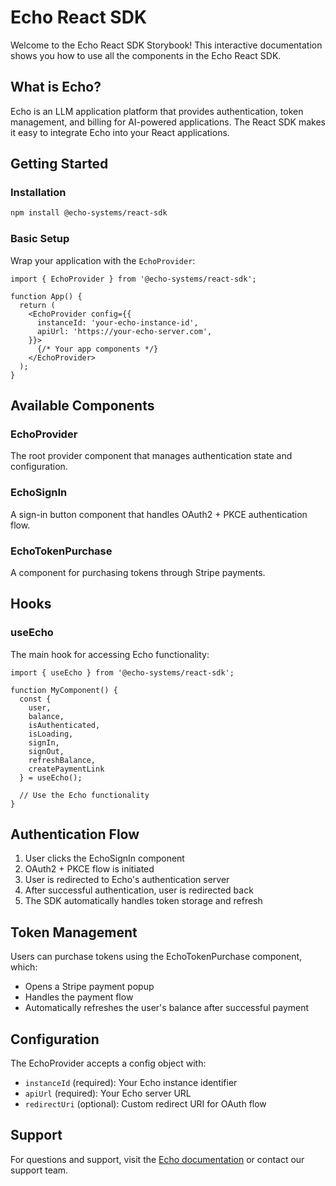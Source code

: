 
<Meta title="Echo React SDK/Introduction" />

# Echo React SDK

Welcome to the Echo React SDK Storybook! This interactive documentation shows you how to use all the components in the Echo React SDK.

## What is Echo?

Echo is an LLM application platform that provides authentication, token management, and billing for AI-powered applications. The React SDK makes it easy to integrate Echo into your React applications.

## Getting Started

### Installation

```bash
npm install @echo-systems/react-sdk
```

### Basic Setup

Wrap your application with the `EchoProvider`:

```tsx
import { EchoProvider } from '@echo-systems/react-sdk';

function App() {
  return (
    <EchoProvider config={{
      instanceId: 'your-echo-instance-id',
      apiUrl: 'https://your-echo-server.com',
    }}>
      {/* Your app components */}
    </EchoProvider>
  );
}
```

## Available Components

### EchoProvider
The root provider component that manages authentication state and configuration.

### EchoSignIn
A sign-in button component that handles OAuth2 + PKCE authentication flow.

### EchoTokenPurchase
A component for purchasing tokens through Stripe payments.

## Hooks

### useEcho
The main hook for accessing Echo functionality:

```tsx
import { useEcho } from '@echo-systems/react-sdk';

function MyComponent() {
  const { 
    user, 
    balance, 
    isAuthenticated, 
    isLoading, 
    signIn, 
    signOut,
    refreshBalance,
    createPaymentLink 
  } = useEcho();

  // Use the Echo functionality
}
```

## Authentication Flow

1. User clicks the EchoSignIn component
2. OAuth2 + PKCE flow is initiated
3. User is redirected to Echo's authentication server
4. After successful authentication, user is redirected back
5. The SDK automatically handles token storage and refresh

## Token Management

Users can purchase tokens using the EchoTokenPurchase component, which:
- Opens a Stripe payment popup
- Handles the payment flow
- Automatically refreshes the user's balance after successful payment

## Configuration

The EchoProvider accepts a config object with:

- `instanceId` (required): Your Echo instance identifier
- `apiUrl` (required): Your Echo server URL
- `redirectUri` (optional): Custom redirect URI for OAuth flow

## Support

For questions and support, visit the [Echo documentation](https://docs.echo-systems.com) or contact our support team.